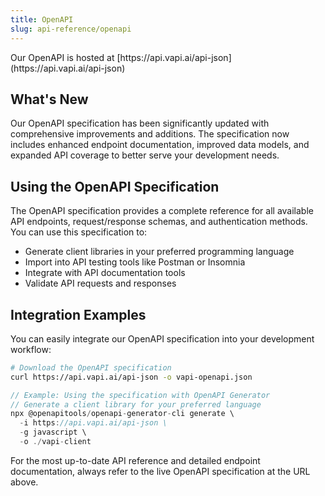 ```yaml
---
title: OpenAPI
slug: api-reference/openapi
---
```


<Check>
  Our OpenAPI is hosted at
  [https://api.vapi.ai/api-json](https://api.vapi.ai/api-json)
</Check>

## What's New

Our OpenAPI specification has been significantly updated with comprehensive improvements and additions. The specification now includes enhanced endpoint documentation, improved data models, and expanded API coverage to better serve your development needs.

## Using the OpenAPI Specification

The OpenAPI specification provides a complete reference for all available API endpoints, request/response schemas, and authentication methods. You can use this specification to:

- Generate client libraries in your preferred programming language
- Import into API testing tools like Postman or Insomnia
- Integrate with API documentation tools
- Validate API requests and responses

## Integration Examples

You can easily integrate our OpenAPI specification into your development workflow:

```bash
# Download the OpenAPI specification
curl https://api.vapi.ai/api-json -o vapi-openapi.json
```

```javascript
// Example: Using the specification with OpenAPI Generator
// Generate a client library for your preferred language
npx @openapitools/openapi-generator-cli generate \
  -i https://api.vapi.ai/api-json \
  -g javascript \
  -o ./vapi-client
```

For the most up-to-date API reference and detailed endpoint documentation, always refer to the live OpenAPI specification at the URL above.
